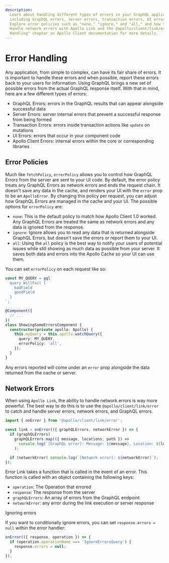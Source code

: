 ```yaml
---
description:
  Learn about handling different types of errors in your GraphQL application with Apollo Client,
  including GraphQL errors, server errors, transaction errors, UI errors, and Apollo Client errors.
  Explore error policies such as "none," "ignore," and "all," and how to set them on each request.
  Handle network errors with Apollo Link and the @apollo/client/link/error. Check out the "Error
  Handling" chapter on Apollo Client documentation for more details.
---
```


# Error Handling

Any application, from simple to complex, can have its fair share of errors. It is important to
handle these errors and when possible, report these errors back to your users for information. Using
GraphQL brings a new set of possible errors from the actual GraphQL response itself. With that in
mind, here are a few different types of errors:

- GraphQL Errors: errors in the GraphQL results that can appear alongside successful data
- Server Errors: server internal errors that prevent a successful response from being formed
- Transaction Errors: errors inside transaction actions like `update` on mutations
- UI Errors: errors that occur in your component code
- Apollo Client Errors: internal errors within the core or corresponding libraries

## Error Policies

Much like `fetchPolicy`, `errorPolicy` allows you to control how GraphQL Errors from the server are
sent to your UI code. By default, the error policy treats any GraphQL Errors as network errors and
ends the request chain. It doesn't save any data in the cache, and renders your UI with the `error`
prop to be an `ApolloError`. By changing this policy per request, you can adjust how GraphQL Errors
are managed in the cache and your UI. The possible options for `errorPolicy` are:

- `none`: This is the default policy to match how Apollo Client 1.0 worked. Any GraphQL Errors are
  treated the same as network errors and any data is ignored from the response.
- `ignore`: Ignore allows you to read any data that is returned alongside GraphQL Errors, but
  doesn't save the errors or report them to your UI.
- `all`: Using the `all` policy is the best way to notify your users of potential issues while still
  showing as much data as possible from your server. It saves both data and errors into the Apollo
  Cache so your UI can use them.

You can set `errorPolicy` on each request like so:

```ts
const MY_QUERY = gql`
  query WillFail {
    badField
    goodField
  }
`;

@Component({
  // ...
})
class ShowingSomeErrorsComponent {
  constructor(private apollo: Apollo) {
    this.myQuery = this.apollo.watchQuery({
      query: MY_QUERY,
      errorPolicy: 'all',
    });
  }
}
```

Any errors reported will come under an `error` prop alongside the data returned from the cache or
server.

## Network Errors

When using `Apollo Link`, the ability to handle network errors is way more powerful. The best way to
do this is to use the `@apollo/client/link/error` to catch and handle server errors, network errors,
and GraphQL errors.

```ts
import { onError } from '@apollo/client/link/error';

const link = onError(({ graphQLErrors, networkError }) => {
  if (graphQLErrors)
    graphQLErrors.map(({ message, locations, path }) =>
      console.log(`[GraphQL error]: Message: ${message}, Location: ${locations}, Path: ${path}`),
    );

  if (networkError) console.log(`[Network error]: ${networkError}`);
});
```

Error Link takes a function that is called in the event of an error. This function is called with an
object containing the following keys:

- `operation`: The Operation that errored
- `response`: The response from the server
- `graphQLErrors`: An array of errors from the GraphQL endpoint
- `networkError`: any error during the link execution or server response

Ignoring errors

If you want to conditionally ignore errors, you can set `response.errors = null` within the error
handler:

```ts
onError(({ response, operation }) => {
  if (operation.operationName === 'IgnoreErrorsQuery') {
    response.errors = null;
  }
});
```
